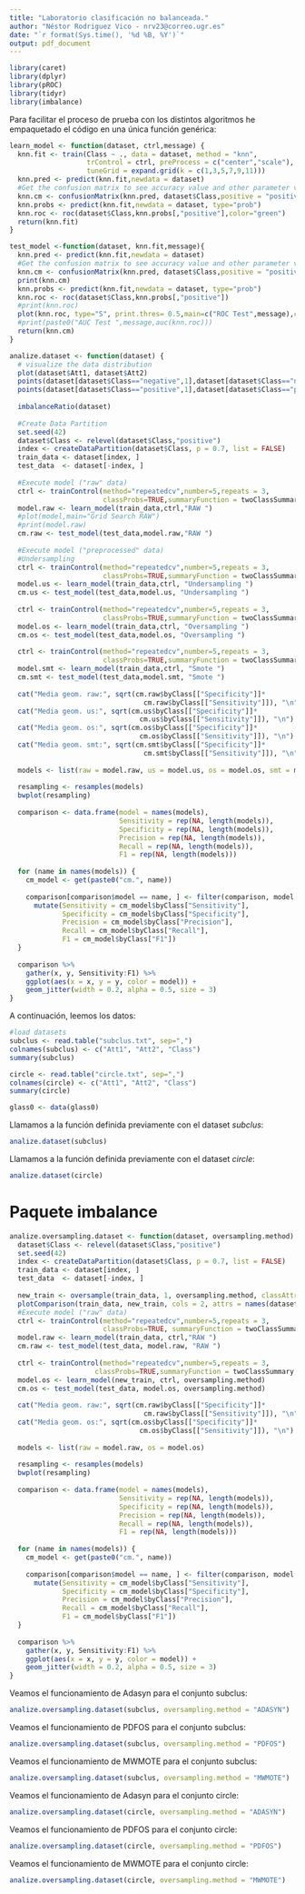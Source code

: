 ```yaml
---
title: "Laboratorio clasificación no balanceada."
author: "Néstor Rodriguez Vico - nrv23@correo.ugr.es"
date: "`r format(Sys.time(), '%d %B, %Y')`"
output: pdf_document
---
```


```r
library(caret)
library(dplyr)
library(pROC)
library(tidyr)
library(imbalance)
```

Para facilitar el proceso de prueba con los distintos algoritmos he empaquetado el código en una única función genérica:

```r
learn_model <- function(dataset, ctrl,message) {
  knn.fit <- train(Class ~ ., data = dataset, method = "knn", 
                   trControl = ctrl, preProcess = c("center","scale"), metric="ROC", 
                   tuneGrid = expand.grid(k = c(1,3,5,7,9,11)))
  knn.pred <- predict(knn.fit,newdata = dataset)
  #Get the confusion matrix to see accuracy value and other parameter values
  knn.cm <- confusionMatrix(knn.pred, dataset$Class,positive = "positive")
  knn.probs <- predict(knn.fit,newdata = dataset, type="prob")
  knn.roc <- roc(dataset$Class,knn.probs[,"positive"],color="green")
  return(knn.fit)
}

test_model <-function(dataset, knn.fit,message){
  knn.pred <- predict(knn.fit,newdata = dataset)
  #Get the confusion matrix to see accuracy value and other parameter values
  knn.cm <- confusionMatrix(knn.pred, dataset$Class,positive = "positive")
  print(knn.cm)
  knn.probs <- predict(knn.fit,newdata = dataset, type="prob")
  knn.roc <- roc(dataset$Class,knn.probs[,"positive"])
  #print(knn.roc)
  plot(knn.roc, type="S", print.thres= 0.5,main=c("ROC Test",message),col="blue")
  #print(paste0("AUC Test ",message,auc(knn.roc)))
  return(knn.cm)
}

analize.dataset <- function(dataset) {
  # visualize the data distribution
  plot(dataset$Att1, dataset$Att2)
  points(dataset[dataset$Class=="negative",1],dataset[dataset$Class=="negative",2],col="red")
  points(dataset[dataset$Class=="positive",1],dataset[dataset$Class=="positive",2],col="blue")  
  
  imbalanceRatio(dataset)
  
  #Create Data Partition
  set.seed(42)
  dataset$Class <- relevel(dataset$Class,"positive")
  index <- createDataPartition(dataset$Class, p = 0.7, list = FALSE)
  train_data <- dataset[index, ]
  test_data  <- dataset[-index, ]
  
  #Execute model ("raw" data)
  ctrl <- trainControl(method="repeatedcv",number=5,repeats = 3,
                       classProbs=TRUE,summaryFunction = twoClassSummary)
  model.raw <- learn_model(train_data,ctrl,"RAW ")
  #plot(model,main="Grid Search RAW")
  #print(model.raw)
  cm.raw <- test_model(test_data,model.raw,"RAW ")
  
  #Execute model ("preprocessed" data)
  #Undersampling
  ctrl <- trainControl(method="repeatedcv",number=5,repeats = 3,
                       classProbs=TRUE,summaryFunction = twoClassSummary,sampling = "down")
  model.us <- learn_model(train_data,ctrl, "Undersampling ")  
  cm.us <- test_model(test_data,model.us, "Undersampling ")
  
  ctrl <- trainControl(method="repeatedcv",number=5,repeats = 3,
                       classProbs=TRUE,summaryFunction = twoClassSummary,sampling = "up")
  model.os <- learn_model(train_data,ctrl, "Oversampling ")
  cm.os <- test_model(test_data,model.os, "Oversampling ")
  
  ctrl <- trainControl(method="repeatedcv",number=5,repeats = 3,
                       classProbs=TRUE,summaryFunction = twoClassSummary,sampling = "smote")
  model.smt <- learn_model(train_data,ctrl, "Smote ")
  cm.smt <- test_model(test_data,model.smt, "Smote ")
  
  cat("Media geom. raw:", sqrt(cm.raw$byClass[["Specificity"]]*
                                 cm.raw$byClass[["Sensitivity"]]), "\n")
  cat("Media geom. us:", sqrt(cm.us$byClass[["Specificity"]]*
                                cm.us$byClass[["Sensitivity"]]), "\n")
  cat("Media geom. os:", sqrt(cm.os$byClass[["Specificity"]]*
                                cm.os$byClass[["Sensitivity"]]), "\n")
  cat("Media geom. smt:", sqrt(cm.smt$byClass[["Specificity"]]*
                                 cm.smt$byClass[["Sensitivity"]]), "\n")
  
  models <- list(raw = model.raw, us = model.us, os = model.os, smt = model.smt)
  
  resampling <- resamples(models)
  bwplot(resampling)
  
  comparison <- data.frame(model = names(models),
                           Sensitivity = rep(NA, length(models)),
                           Specificity = rep(NA, length(models)),
                           Precision = rep(NA, length(models)),
                           Recall = rep(NA, length(models)),
                           F1 = rep(NA, length(models)))
  
  for (name in names(models)) {
    cm_model <- get(paste0("cm.", name))
    
    comparison[comparison$model == name, ] <- filter(comparison, model == name) %>%
      mutate(Sensitivity = cm_model$byClass["Sensitivity"],
             Specificity = cm_model$byClass["Specificity"],
             Precision = cm_model$byClass["Precision"],
             Recall = cm_model$byClass["Recall"],
             F1 = cm_model$byClass["F1"])
  }
  
  comparison %>%
    gather(x, y, Sensitivity:F1) %>%
    ggplot(aes(x = x, y = y, color = model)) +
    geom_jitter(width = 0.2, alpha = 0.5, size = 3)
}
```

A continuación, leemos los datos:

```r
#load datasets
subclus <- read.table("subclus.txt", sep=",")
colnames(subclus) <- c("Att1", "Att2", "Class")
summary(subclus)

circle <- read.table("circle.txt", sep=",")
colnames(circle) <- c("Att1", "Att2", "Class")
summary(circle)

glass0 <- data(glass0)
```

Llamamos a la función definida previamente con el dataset *subclus*:

```r
analize.dataset(subclus)
```

Llamamos a la función definida previamente con el dataset *circle*:

```r
analize.dataset(circle)
```

# Paquete imbalance

```r
analize.oversampling.dataset <- function(dataset, oversampling.method) {
  dataset$Class <- relevel(dataset$Class,"positive")
  set.seed(42)
  index <- createDataPartition(dataset$Class, p = 0.7, list = FALSE)
  train_data <- dataset[index, ]
  test_data  <- dataset[-index, ]
  
  new_train <- oversample(train_data, 1, oversampling.method, classAttr = "Class")
  plotComparison(train_data, new_train, cols = 2, attrs = names(dataset)[1:2], classAttr = "Class")
  #Execute model ("raw" data)
  ctrl <- trainControl(method="repeatedcv",number=5,repeats = 3,
                       classProbs=TRUE, summaryFunction = twoClassSummary)
  model.raw <- learn_model(train_data, ctrl,"RAW ")
  cm.raw <- test_model(test_data, model.raw, "RAW ")
  
  ctrl <- trainControl(method="repeatedcv",number=5,repeats = 3,
                     classProbs=TRUE,summaryFunction = twoClassSummary, sampling = "up")
  model.os <- learn_model(new_train, ctrl, oversampling.method)
  cm.os <- test_model(test_data, model.os, oversampling.method)
    
  cat("Media geom. raw:", sqrt(cm.raw$byClass[["Specificity"]]*
                                 cm.raw$byClass[["Sensitivity"]]), "\n")
  cat("Media geom. os:", sqrt(cm.os$byClass[["Specificity"]]*
                                cm.os$byClass[["Sensitivity"]]), "\n")
  
  models <- list(raw = model.raw, os = model.os)
  
  resampling <- resamples(models)
  bwplot(resampling)
  
  comparison <- data.frame(model = names(models),
                           Sensitivity = rep(NA, length(models)),
                           Specificity = rep(NA, length(models)),
                           Precision = rep(NA, length(models)),
                           Recall = rep(NA, length(models)),
                           F1 = rep(NA, length(models)))
  
  for (name in names(models)) {
    cm_model <- get(paste0("cm.", name))
    
    comparison[comparison$model == name, ] <- filter(comparison, model == name) %>%
      mutate(Sensitivity = cm_model$byClass["Sensitivity"],
             Specificity = cm_model$byClass["Specificity"],
             Precision = cm_model$byClass["Precision"],
             Recall = cm_model$byClass["Recall"],
             F1 = cm_model$byClass["F1"])
  }
  
  comparison %>%
    gather(x, y, Sensitivity:F1) %>%
    ggplot(aes(x = x, y = y, color = model)) +
    geom_jitter(width = 0.2, alpha = 0.5, size = 3)
}
```

Veamos el funcionamiento de Adasyn para el conjunto subclus:

```r
analize.oversampling.dataset(subclus, oversampling.method = "ADASYN")
```

Veamos el funcionamiento de PDFOS para el conjunto subclus:

```r
analize.oversampling.dataset(subclus, oversampling.method = "PDFOS")
```

Veamos el funcionamiento de MWMOTE para el conjunto subclus:

```r
analize.oversampling.dataset(subclus, oversampling.method = "MWMOTE")
```

Veamos el funcionamiento de Adasyn para el conjunto circle:

```r
analize.oversampling.dataset(circle, oversampling.method = "ADASYN")
```

Veamos el funcionamiento de PDFOS para el conjunto circle:

```r
analize.oversampling.dataset(circle, oversampling.method = "PDFOS")
```

Veamos el funcionamiento de MWMOTE para el conjunto circle:

```r
analize.oversampling.dataset(circle, oversampling.method = "MWMOTE")
```